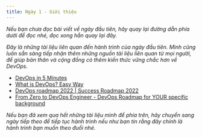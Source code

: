 ```yaml
---
title: Ngày 1 - Giới thiệu
---
```



_Nếu bạn chưa đọc bài viết về ngày đầu tiên, hãy quay lại đường dẫn phía dưới để đọc nhé, đọc xong hẳn quay lại đây._

<LinkCard
  title="Ngày 1 - Giới thiệu"
  href="../../guides/day1"
/>

_Đây là những tài liệu liên quan đến hành trình của ngày đầu tiên. Mình cũng luôn sẵn sàng tiếp nhận thêm những nguồn tài liệu
liên quan từ mọi người, để giúp bản thân và cộng đồng có thêm kiến thức vững chắc hơn về DevOps._

- [DevOps in 5 Minutes](https://www.youtube.com/watch?v=Xrgk023l4lI)
- [What is DevOps? Easy Way](https://www.youtube.com/watch?v=_Gpe1Zn-1fE&t=43s)
- [DevOps roadmap 2022 | Success Roadmap 2022](https://www.youtube.com/watch?v=7l_n97Mt0ko)
- [From Zero to DevOps Engineer - DevOps Roadmap for YOUR specific background](https://www.youtube.com/watch?v=G_nVMUtaqCk)

_Nếu bạn đã xem qua hết những tài liệu mình để phía trên, hãy chuyển sang ngày tiếp theo để tiếp tục hành trình nếu như bạn 
tin rằng đây chính là hành trình bạn muốn theo đuổi nhé._

<LinkCard
  title="Ngày 2"
  href="../../../guides/devops/day2"
/>

